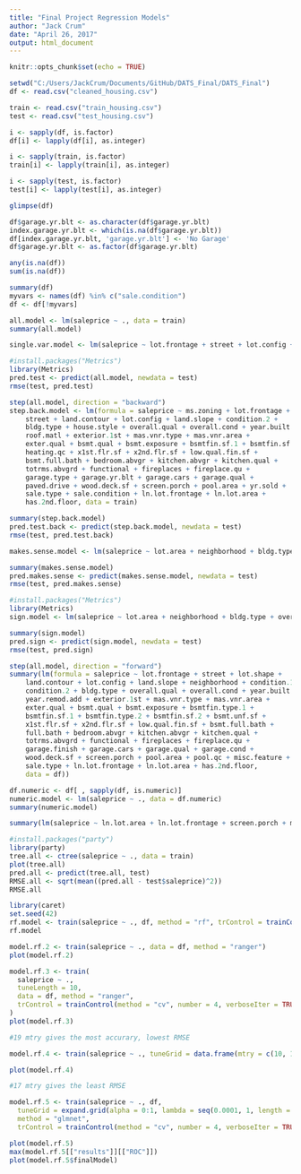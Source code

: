 ---
title: "Final Project Regression Models"
author: "Jack Crum"
date: "April 26, 2017"
output: html_document
---

```{r setup, include=FALSE}
knitr::opts_chunk$set(echo = TRUE)
```

```{r}
setwd("C:/Users/JackCrum/Documents/GitHub/DATS_Final/DATS_Final")
df <- read.csv("cleaned_housing.csv")

train <- read.csv("train_housing.csv")
test <- read.csv("test_housing.csv")

i <- sapply(df, is.factor)
df[i] <- lapply(df[i], as.integer)

i <- sapply(train, is.factor)
train[i] <- lapply(train[i], as.integer)

i <- sapply(test, is.factor)
test[i] <- lapply(test[i], as.integer)

glimpse(df)
```



```{r}
df$garage.yr.blt <- as.character(df$garage.yr.blt)
index.garage.yr.blt <- which(is.na(df$garage.yr.blt))
df[index.garage.yr.blt, 'garage.yr.blt'] <- 'No Garage'
df$garage.yr.blt <- as.factor(df$garage.yr.blt)
```

```{r}
any(is.na(df))
sum(is.na(df))
```

```{r}
summary(df)
myvars <- names(df) %in% c("sale.condition") 
df <- df[!myvars]
```


```{r}
all.model <- lm(saleprice ~ ., data = train)
summary(all.model)

single.var.model <- lm(saleprice ~ lot.frontage + street + lot.config + land.slope + bldg.type + house.style + condition.2 + overall.qual + year.built + roof.matl + exterior.1st + masn.vnr.type + masn.vnr.area + exter.qual + bsmt.qual + heating.qc +)

```

```{r}
#install.packages("Metrics")
library(Metrics)
pred.test <- predict(all.model, newdata = test)
rmse(test, pred.test)
```

```{r}
step(all.model, direction = "backward")
step.back.model <- lm(formula = saleprice ~ ms.zoning + lot.frontage + lot.area + 
    street + land.contour + lot.config + land.slope + condition.2 + 
    bldg.type + house.style + overall.qual + overall.cond + year.built + 
    roof.matl + exterior.1st + mas.vnr.type + mas.vnr.area + 
    exter.qual + bsmt.qual + bsmt.exposure + bsmtfin.sf.1 + bsmtfin.sf.2 + 
    heating.qc + x1st.flr.sf + x2nd.flr.sf + low.qual.fin.sf + 
    bsmt.full.bath + bedroom.abvgr + kitchen.abvgr + kitchen.qual + 
    totrms.abvgrd + functional + fireplaces + fireplace.qu + 
    garage.type + garage.yr.blt + garage.cars + garage.qual + 
    paved.drive + wood.deck.sf + screen.porch + pool.area + yr.sold + 
    sale.type + sale.condition + ln.lot.frontage + ln.lot.area + 
    has.2nd.floor, data = train)

summary(step.back.model)
pred.test.back <- predict(step.back.model, newdata = test)
rmse(test, pred.test.back)
```

```{r}
makes.sense.model <- lm(saleprice ~ lot.area + neighborhood + bldg.type + house.style + overall.qual + overall.cond + year.remod.add + kitchen.qual + totrms.abvgrd + fireplaces + garage.type + garage.area + wood.deck.sf + pool.area + misc.feature + x1st.flr.sf + x2nd.flr.sf + bsmt.full.bath + bsmt.half.bath + full.bath + half.bath, data = train)

summary(makes.sense.model)
pred.makes.sense <- predict(makes.sense.model, newdata = test)
rmse(test, pred.makes.sense)
```

```{r}
#install.packages("Metrics")
library(Metrics)
sign.model <- lm(saleprice ~ lot.area + neighborhood + bldg.type + overall.qual + totrms.abvgrd + gr.liv.area + full.bath + bsmt.full.bath + pool.area + garage.cars, data = train)

summary(sign.model)
pred.sign <- predict(sign.model, newdata = test)
rmse(test, pred.sign)
```


```{r}
step(all.model, direction = "forward")
summary(lm(formula = saleprice ~ lot.frontage + street + lot.shape + 
    land.contour + lot.config + land.slope + neighborhood + condition.1 + 
    condition.2 + bldg.type + overall.qual + overall.cond + year.built + 
    year.remod.add + exterior.1st + mas.vnr.type + mas.vnr.area + 
    exter.qual + bsmt.qual + bsmt.exposure + bsmtfin.type.1 + 
    bsmtfin.sf.1 + bsmtfin.type.2 + bsmtfin.sf.2 + bsmt.unf.sf + 
    x1st.flr.sf + x2nd.flr.sf + low.qual.fin.sf + bsmt.full.bath + 
    full.bath + bedroom.abvgr + kitchen.abvgr + kitchen.qual + 
    totrms.abvgrd + functional + fireplaces + fireplace.qu + 
    garage.finish + garage.cars + garage.qual + garage.cond + 
    wood.deck.sf + screen.porch + pool.area + pool.qc + misc.feature + 
    sale.type + ln.lot.frontage + ln.lot.area + has.2nd.floor, 
    data = df))
```

```{r}
df.numeric <- df[ , sapply(df, is.numeric)]
numeric.model <- lm(saleprice ~ ., data = df.numeric)
summary(numeric.model)
```


```{r}
summary(lm(saleprice ~ ln.lot.area + ln.lot.frontage + screen.porch + misc.val + pool.area + enclosed.porch + wood.deck.sf + garage.area + totrms.abvgrd + kitchen.abvgr + overall.qual + overall.cond + year.built + year.remod.add + mas.vnr.area + bsmtfin.sf.1 + bsmtfin.sf.2 + bsmt.unf.sf + x1st.flr.sf + x2nd.flr.sf + bsmt.full.bath, data = df.numeric))
```




```{r}
#install.packages("party")
library(party)
tree.all <- ctree(saleprice ~ ., data = train)
plot(tree.all)
pred.all <- predict(tree.all, test)
RMSE.all <- sqrt(mean((pred.all - test$saleprice)^2))
RMSE.all
```

```{r}
library(caret)
set.seed(42)
rf.model <- train(saleprice ~ ., df, method = "rf", trControl = trainControl(method = "cv", number = 4, verboseIter = TRUE))
rf.model
```


```{r}
model.rf.2 <- train(saleprice ~ ., data = df, method = "ranger")
plot(model.rf.2)
```

```{r}
model.rf.3 <- train(
  saleprice ~ .,
  tuneLength = 10,
  data = df, method = "ranger",
  trControl = trainControl(method = "cv", number = 4, verboseIter = TRUE)
)
plot(model.rf.3)

#19 mtry gives the most accurary, lowest RMSE
```

```{r}
model.rf.4 <- train(saleprice ~ ., tuneGrid = data.frame(mtry = c(10, 15, 16, 17, 18, 19, 20, 21, 22, 23, 30)), data = df, method = "ranger", trControl = trainControl(method = "cv", number = 4, verboseIter = TRUE))

plot(model.rf.4)

#17 mtry gives the least RMSE
```

```{r}
model.rf.5 <- train(saleprice ~ ., df,
  tuneGrid = expand.grid(alpha = 0:1, lambda = seq(0.0001, 1, length = 20)),
  method = "glmnet",
  trControl = trainControl(method = "cv", number = 4, verboseIter = TRUE))

plot(model.rf.5)
max(model.rf.5[["results"]][["ROC"]])
plot(model.rf.5$finalModel)
```




